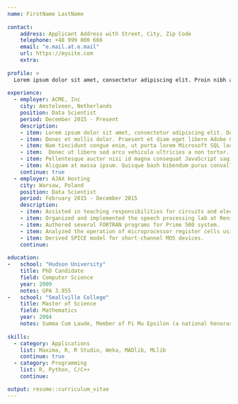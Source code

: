 ```yaml
---
name: FirstName LastName
    
contact:
    address: Applicant Address with Street, City, Zip Code
    telephone: +48 999 000 666
    email: "e.mail.at.e.mail"
    url: https://mysite.com
    extra:
    
profile: >
  Lorem ipsum dolor sit amet, consectetur adipiscing elit. Proin nibh augue, suscipit a, scelerisque sed, lacinia in, mi. Cras vel lorem. Etiam pellentesque aliquet tellus. Phasellus pharetra nulla ac diam. Quisque semper justo at risus. Donec venenatis, turpis vel hendrerit interdum, dui ligula ultricies purus, sed posuere libero dui id orci. 
  
experience:
  - employer: ACME, Inc
    city: Amstelveen, Netherlands
    position: Data Scientist
    period: December 2015 - Present
    description: 
    - item: Lorem ipsum dolor sit amet, consectetur adipiscing elit. Donec a diam lectus.
    - item: Donec et mollis dolor. Praesent et diam eget libero Adobe Coldfusion egestas mattis sit amet vitae augue.
    - item: Nam tincidunt congue enim, ut porta lorem Microsoft SQL lacinia consectetur.
    - item:  Donec ut libero sed arcu vehicula ultricies a non tortor. Lorem ipsum dolor sit amet, consectetur adipiscing elit.
    - item: Pellentesque auctor nisi id magna consequat JavaScript sagittis.
    - item: Aliquam at massa ipsum. Quisque bash bibendum purus convallis nulla ultrices ultricies.
    continue: true
  - employer: AJAX Hosting
    city: Warsaw, Poland
    position: Data Scientist
    period: February 2015 - December 2015
    description:
    - item: Assisted in teaching responsibilities for circuits and electronics courses.
    - item: Organized and implemented the speech processing lab at Rensselaer. 
    - item: Authored several FORTRAN programs for Prime 500 system. 
    - item: Analyzed the operation of microprocessor register cells using SPICE and circuit analysis techniques. 
    - item: Derived SPICE model for short-channel MOS devices. 
    continue:
  
education:
-   school: "Hudson University"
    title: PhD Candidate
    field: Computer Science
    year: 2009
    notes: GPA 3.955
-   school: "Smallville College"
    title: Master of Science
    field: Mathematics
    year: 2004
    notes: Summa Cum Laude, Member of Pi Mu Epsilon (a national honorary mathematics society)
    
skills:
  - category: Applications
    list: Maxima, R, R Studio, Weka, MADlib, MLlib
    continue: true
  - category: Programming
    list: R, Python, C/C++
    continue: 

output: resume::curriculum_vitae
---
```


<!-- Custom LaTeX, such as an atheltics section can be used -->
\begin{rSection}{Athletics}
\textbf{Ice Hockey} \emph{Goaltender} | \textbf{Hudson University} | 2000--2004 \\
\textbf{Curling} \emph{Vice Skip} | \textbf{Hudson University} | 2000--2004
\end{rSection}

